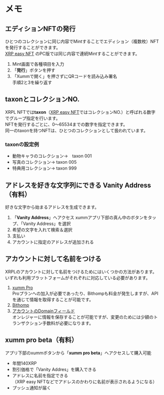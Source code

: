 <link href="/cmn.css" rel="stylesheet"></link>

# メモ

## エディションNFTの発行

ひとつのコレクションに同じ内容でMintすることでエディション（複数枚）NFTを発行することができます。  
[XRP easy NFT](https://xrpeasynft.com/) のPC版では同じ内容で連続Mintすることができます。

1. Mint画面で各種項目を入力
2. 「**発行**」ボタンを押す
3. 「Xummで開く」を押さずにQRコードを読み込み署名  
手順2と3を繰り返す



## taxonとコレクションNO.

XRPL NFTでは**taxon**（[XRP easy NFT](https://xrpeasynft.com/)ではコレクションNO.）と呼ばれる数字でグループ指定を行います。  
NFTを発行するごとに、0〜65534までの数字を指定できます。  
同一のtaxonを持つNFTは、ひとつのコレクションとして扱われています。

### taxonの設定例

- 動物キャラのコレクション→　taxon 001
- 写真のコレクション→ taxon 005
- 特典用コレクション→ taxon 999



## アドレスを好きな文字列にできる **Vanity Address**（有料）

好きな文字から始まるアドレスを生成できます。

1. 「**Vanity Address**」へアクセス
xummアプリ下部の真ん中のボタンをタップ、「Vanity Address」を選択
2. 希望の文字を入れて検索＆選択
3. 支払い
4. アカウントに指定のアドレスが追加される



## アカウントに対して名前をつける

XRPLのアカウントに対して名前をつけるためにはいくつかの方法があります。  
いずれも利用プラットフォームがそれぞれに対応している必要があります。  

1. [xumm Pro](https://xrpl-labs.com/pro/)  
Proプランへの加入が必要であったり、Bithompも料金が発生しますが、APIを通じて情報を取得することが可能です。
2. [Bithomp](https://bithomp.com/username)
3. [アカウントのDomainフィールド](https://xrpl.org/ja/accountset.html#domain)  
オンレジャーに情報を保存することが可能ですが、変更のためには少額のトランザクション手数料が必要になります。


## xumm pro beta（有料）

アプリ下部のxummボタンから「**xumm pro beta**」へアクセスして購入可能
- 年間140XRP
- 割引価格で「Vanity Addres」を購入できる
- アドレスに名前を指定できる  
（XRP easy NFTなどでアドレスのかわりに名前が表示されるようになる）
- プッシュ通知が届く
